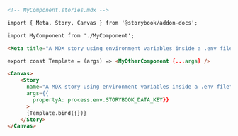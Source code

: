 ```md
<!-- MyComponent.stories.mdx -->

import { Meta, Story, Canvas } from '@storybook/addon-docs';

import MyComponent from './MyComponent';

<Meta title="A MDX story using environment variables inside a .env file" />

export const Template = (args) => <MyOtherComponent {...args} />

<Canvas>
    <Story 
      name="A MDX story using environment variables inside a .env file" 
      args={{
        propertyA: process.env.STORYBOOK_DATA_KEY}}
      >
      {Template.bind({})}
    </Story>
</Canvas>
```